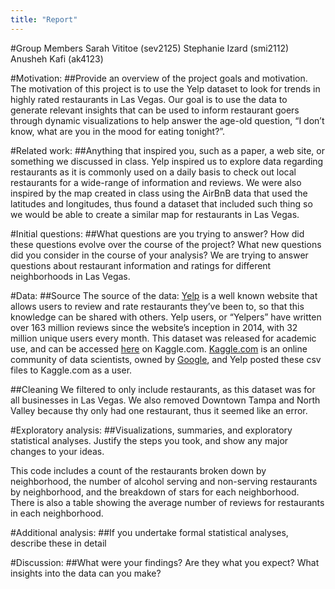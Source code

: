 ```yaml
---
title: "Report"
---
```


#Group Members 
Sarah Vititoe (sev2125)
Stephanie Izard (smi2112)
Anusheh Kafi (ak4123)

#Motivation: 
##Provide an overview of the project goals and motivation.
The motivation of this project is to use the Yelp dataset to look for trends in highly rated restaurants in Las Vegas. Our goal is to use the data to generate relevant insights that can be used to inform restaurant goers through dynamic visualizations to help answer the age-old question, "I don't know, what are you in the mood for eating tonight?".

#Related work: 
##Anything that inspired you, such as a paper, a web site, or something we discussed in class.
Yelp inspired us to explore data regarding restaurants as it is commonly used on a daily basis to check out local restaurants for a wide-range of information and reviews. 
We were also inspired by the map created in class using the AirBnB data that used the latitudes and longitudes, thus found a dataset that included such thing so we would be able to create a similar 
map for restaurants in Las Vegas. 

#Initial questions: 
##What questions are you trying to answer? How did these questions evolve over the course of the project? What new questions did you consider in the course of your analysis?
We are trying to answer questions about restaurant information and ratings for different neighborhoods in Las Vegas. 

#Data: 
##Source
The source of the data:  [Yelp](https://www.yelp.com/) is a well known website that allows users to review and rate restaurants they've been to, so that this knowledge can be shared with others. Yelp users, or "Yelpers" have written over 163 million reviews since the website's inception in 2014, with 32 million unique users every month. This dataset was released for academic use, and can be accessed [here](https://www.kaggle.com/yelp-dataset/yelp-dataset/version/6) on Kaggle.com. [Kaggle.com](https://www.kaggle.com/) is an online community of data scientists, owned by [Google](https://www.google.com/about/), and Yelp posted these csv files to Kaggle.com as a user. 

##Cleaning
We filtered to only include restaurants, as this dataset was for all businesses in Las Vegas. We also removed Downtown Tampa and North Valley because thy only had one restaurant, thus it seemed like an error. 

#Exploratory analysis: 
##Visualizations, summaries, and exploratory statistical analyses. Justify the steps you took, and show any major changes to your ideas.

This code includes a count of the restaurants broken down by neighborhood, the number of alcohol serving and non-serving restaurants by neighborhood, and the breakdown of stars for each neighborhood. There is also a table showing the average number of reviews for restaurants in each neighborhood. 


#Additional analysis: 
##If you undertake formal statistical analyses, describe these in detail

#Discussion: 
##What were your findings? Are they what you expect? What insights into the data can you make?